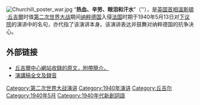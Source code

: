 [[File:Churchill_poster_war.jpg|thumbnail]]
“'''热血、辛劳、眼泪和汗水'''”（'{{lang-en|blood, toil, tears and sweat}}'），是[[英国首相|英国首相]][[溫斯頓·丘吉爾|溫斯頓·丘吉爾]]时值[[第二次世界大战|第二次世界大战]]期间[[纳粹德国|纳粹德国]]入侵[[法国|法国]]时期于1940年5月13日对[[英國下议院|下议院]]的演讲中的名句，亦代指了该演讲本身。该演讲表达并鼓舞对纳粹德国的抗争决心。

{{Cquote|I have nothing to offer but blood, toil, tears and sweat.<br>我能尽心奉献的别无他物，只有热血、辛劳、眼泪和汗水。}}

== 外部链接 ==
{{wikisource|en:Blood, Toil, Tears and Sweat|Blood, Toil, Tears and Sweat}}
*[https://winstonchurchill.org/resources/speeches/1940-the-finest-hour/blood-toil-tears-and-sweat-2/ 丘吉爾中心網站收録的原文，附帶簡介。]
*[http://www.fiftiesweb.com/usa/winston-churchill-blood-toil.htm 演講稿全文及録音]

{{溫斯頓·邱吉爾}}

[[Category:第二次世界大战演讲|Category:第二次世界大战演讲]]
[[Category:1940年演讲|Category:1940年演讲]]
[[Category:丘吉尔|Category:丘吉尔]]
[[Category:1940年5月|Category:1940年5月]]
[[Category:1940年代新創詞語|Category:1940年代新創詞語]]